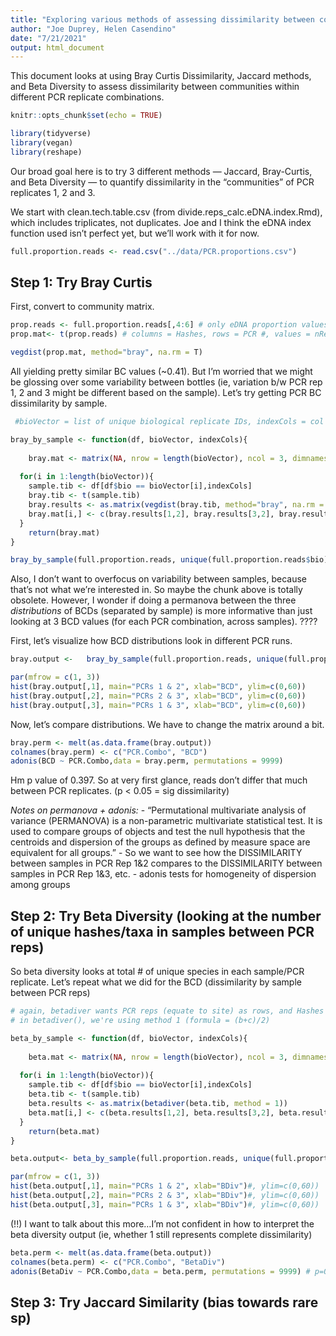 ```yaml
---
title: "Exploring various methods of assessing dissimilarity between communities within different PCR replicates"
author: "Joe Duprey, Helen Casendino"
date: "7/21/2021"
output: html_document
---
```


This document looks at using Bray Curtis Dissimilarity, Jaccard methods, and Beta Diversity to assess dissimilarity between communities within different PCR replicate combinations. 

```r
knitr::opts_chunk$set(echo = TRUE)
```
```r
library(tidyverse)
library(vegan)
library(reshape)
```

Our broad goal here is to try 3 different methods — Jaccard, Bray-Curtis, and Beta Diversity — to quantify dissimilarity in the "communities" of PCR replicates 1, 2 and 3. 

We start with clean.tech.table.csv (from divide.reps_calc.eDNA.index.Rmd), which includes triplicates, not duplicates. Joe and I think the eDNA index function used isn't perfect yet, but we'll work with it for now. 

```r
full.proportion.reads <- read.csv("../data/PCR.proportions.csv")
```

## Step 1: Try Bray Curtis 

First, convert to community matrix.

```r
prop.reads <- full.proportion.reads[,4:6] # only eDNA proportion values
prop.mat<- t(prop.reads) # columns = Hashes, rows = PCR #, values = nReads proportions
```



```r
vegdist(prop.mat, method="bray", na.rm = T)
```

All yielding pretty similar BC values (~0.41). But I'm worried that we might be glossing over some variability between bottles (ie, variation b/w PCR rep 1, 2 and 3 might be different based on the sample). Let's try getting PCR BC dissimilarity by sample. 

```r

 #bioVector = list of unique biological replicate IDs, indexCols = col numbers of eDNA index values (by PCR #). df needs to have 3 columns corresponding to eDNA indices of different PCR runs

bray_by_sample <- function(df, bioVector, indexCols){  
  
    bray.mat <- matrix(NA, nrow = length(bioVector), ncol = 3, dimnames = list(bioVector, c(1.2,2.3,1.3))) # different PCR rep combinations
  
  for(i in 1:length(bioVector)){
    sample.tib <- df[df$bio == bioVector[i],indexCols]
    bray.tib <- t(sample.tib)
    bray.results <- as.matrix(vegdist(bray.tib, method="bray", na.rm = T))
    bray.mat[i,] <- c(bray.results[1,2], bray.results[3,2], bray.results[1,3]) # PCR 1&2, 2&3, 1&3
  }
    return(bray.mat)
}

bray_by_sample(full.proportion.reads, unique(full.proportion.reads$bio), c(4:6))

```

Also, I don't want to overfocus on variability between samples, because that's not what we're interested in. So maybe the chunk above is totally obsolete. However, I wonder if doing a permanova between the three *distributions* of BCDs (separated by sample) is more informative than just looking at 3 BCD values (for each PCR combination, across samples). ????

First, let's visualize how BCD distributions look in different PCR runs. 

```r

bray.output <-   bray_by_sample(full.proportion.reads, unique(full.proportion.reads$bio), c(4:6))

par(mfrow = c(1, 3))
hist(bray.output[,1], main="PCRs 1 & 2", xlab="BCD", ylim=c(0,60)) 
hist(bray.output[,2], main="PCRs 2 & 3", xlab="BCD", ylim=c(0,60)) 
hist(bray.output[,3], main="PCRs 1 & 3", xlab="BCD", ylim=c(0,60))
```

Now, let's compare distributions. We have to change the matrix around a bit.

```r

bray.perm <- melt(as.data.frame(bray.output))
colnames(bray.perm) <- c("PCR.Combo", "BCD")
adonis(BCD ~ PCR.Combo,data = bray.perm, permutations = 9999)
```

Hm p value of 0.397. So at very first glance, reads don't differ that much between PCR replicates. (p < 0.05 = sig dissimilarity) 

*Notes on permanova + adonis:* 
- "Permutational multivariate analysis of variance (PERMANOVA) is a non-parametric multivariate statistical test. It is used to compare groups of objects and test the null hypothesis that the centroids and dispersion of the groups as defined by measure space are equivalent for all groups." 
- So we want to see how the DISSIMILARITY between samples in PCR Rep 1&2 compares to the DISSIMILARITY between samples in PCR Rep 1&3, etc. 
- adonis tests for homogeneity of dispersion among groups


## Step 2: Try Beta Diversity (looking at the number of unique hashes/taxa in samples between PCR reps)

So beta diversity looks at total # of unique species in each sample/PCR replicate. Let's repeat what we did for the BCD (dissimilarity by sample between PCR reps)

```r
# again, betadiver wants PCR reps (equate to site) as rows, and Hashes (equate to species) as columns
# in betadiver(), we're using method 1 (formula = (b+c)/2)

beta_by_sample <- function(df, bioVector, indexCols){  
  
    beta.mat <- matrix(NA, nrow = length(bioVector), ncol = 3, dimnames = list(bioVector, c(1.2,2.3,1.3))) # different PCR rep combinations
  
  for(i in 1:length(bioVector)){
    sample.tib <- df[df$bio == bioVector[i],indexCols]
    beta.tib <- t(sample.tib)
    beta.results <- as.matrix(betadiver(beta.tib, method = 1))
    beta.mat[i,] <- c(beta.results[1,2], beta.results[3,2], beta.results[1,3]) # PCR 1&2, 2&3, 1&3
  }
    return(beta.mat)
}

beta.output<- beta_by_sample(full.proportion.reads, unique(full.proportion.reads$bio), c(4:6))

par(mfrow = c(1, 3))
hist(beta.output[,1], main="PCRs 1 & 2", xlab="BDiv")#, ylim=c(0,60)) 
hist(beta.output[,2], main="PCRs 2 & 3", xlab="BDiv")#, ylim=c(0,60)) 
hist(beta.output[,3], main="PCRs 1 & 3", xlab="BDiv")#, ylim=c(0,60))

```

(!!) I want to talk about this more...I'm not confident in how to interpret the beta diversity output (ie, whether 1 still represents complete dissimilarity)

```r
beta.perm <- melt(as.data.frame(beta.output))
colnames(beta.perm) <- c("PCR.Combo", "BetaDiv")
adonis(BetaDiv ~ PCR.Combo,data = beta.perm, permutations = 9999) # p=0.88
```


## Step 3: Try Jaccard Similarity (bias towards rare sp)

